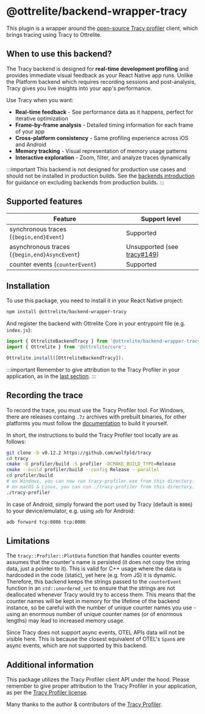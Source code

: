# @ottrelite/backend-wrapper-tracy

This plugin is a wrapper around the [open-source Tracy profiler](https://github.com/wolfpld/tracy) client, which brings tracing using Tracy to Ottrelite.

## When to use this backend?

The Tracy backend is designed for **real-time development profiling** and provides immediate visual feedback as your React Native app runs. Unlike the Platform backend which requires recording sessions and post-analysis, Tracy gives you live insights into your app's performance.

Use Tracy when you want:
- **Real-time feedback** - See performance data as it happens, perfect for iterative optimization
- **Frame-by-frame analysis** - Detailed timing information for each frame of your app
- **Cross-platform consistency** - Same profiling experience across iOS and Android
- **Memory tracking** - Visual representation of memory usage patterns
- **Interactive exploration** - Zoom, filter, and analyze traces dynamically

:::important
This backend is not designed for production use cases and should not be installed in production builds. See the [backends introduction](/docs/backends/introduction#production-builds) for guidance on excluding backends from production builds.
:::

## Supported features

| Feature                                       | Support level                                                              |
| --------------------------------------------- | -------------------------------------------------------------------------- |
| synchronous traces (`{begin,end}Event`)       | Supported                                                                  |
| asynchronous traces (`{begin,end}AsyncEvent`) | Unsupported (see [tracy#149](https://github.com/wolfpld/tracy/issues/149)) |
| counter events (`counterEvent`)               | Supported                                                                  |

## Installation

To use this package, you need to install it in your React Native project:

```bash
npm install @ottrelite/backend-wrapper-tracy
```

And register the backend with Ottrelite Core in your entrypoint file (e.g. `index.js`):

```typescript
import { OttreliteBackendTracy } from '@ottrelite/backend-wrapper-tracy';
import { Ottrelite } from '@ottrelite/core';

Ottrelite.install([OttreliteBackendTracy]);
```

:::important
Remember to give attribution to the Tracy Profiler in your application, as in the [last section](#additional-information).
:::

## Recording the trace

To record the trace, you must use the Tracy Profiler tool. For Windows, there are releases containg `.7z` archives with prebuilt binaries, for other platforms you must follow the [documentation](https://github.com/wolfpld/tracy/releases/latest/download/tracy.pdf) to build it yourself. 

In short, the instructions to build the Tracy Profiler tool locally are as follows:

```bash
git clone -b v0.12.2 https://github.com/wolfpld/tracy
cd tracy
cmake -B profiler/build -S profiler -DCMAKE_BUILD_TYPE=Release
cmake --build profiler/build --config Release --parallel
cd profiler/build
# on Windows, you can now run tracy-profiler.exe from this directory.
# on macOS & Linux, you can run ./tracy-profiler from this directory.
./tracy-profiler
```

In case of Android, simply forward the port used by Tracy (default is `8086`) to your device/emulator, e.g. using `adb` for Android:

```bash
adb forward tcp:8086 tcp:8086
```

## Limitations

The `tracy::Profiler::PlotData` function that handles counter events assumes that the counter's name is persisted (it does not copy the string data, just a pointer to it). This is valid for C++ usage where the data is hardcoded in the code (static), yet here (e.g. from JS) it is dynamic. Therefore, this backend keeps the strings passed to the `counterEvent` function in an `std::unordered_set` to ensure that the strings are not deallocated whenever Tracy would try to access them. This means that the counter names will be kept in memory for the lifetime of the backend instance, so be careful with the number of unique counter names you use - using an enormous number of unique counter names (or of enormous lengths) may lead to increased memory usage.

Since Tracy does not support async events, OTEL APIs data will not be visible here. This is because the closest equivalent of OTEL's `Span`s are async events, which are not supported by this backend.

## Additional information

This package utilizes the Tracy Profiler client API under the hood. Please remember to give proper attribution to the Tracy Profiler in your application, as per the [Tracy Profiler license](https://github.com/wolfpld/tracy/blob/master/LICENSE).

Many thanks to the author & contributors of the [Tracy Profiler](https://github.com/wolfpld/tracy).
